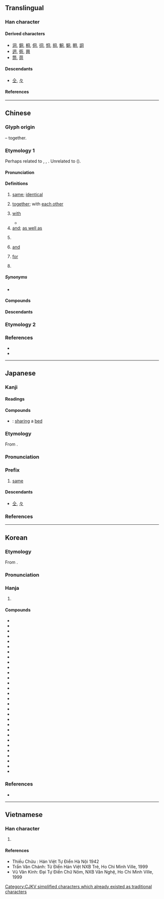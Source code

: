 {{also|仝|衕|何|向|回|伺|々}}
{{character info}}
==Translingual==
{{stroke order|type=animate}}

===Han character===
{{stroke order|strokes=6}}
{{Han char|rn=30|rad=口|as=03|sn=6|four=77220|canj=BMR|ids=⿵冂𠮛}}

====Derived characters====
<!-- sorted by where this component is placed: right, middle, bottom -->
* [[洞]], [[銅]], [[桐]], [[侗]], [[㣚]], [[恫]], [[挏]], [[鮦]], [[駧]], [[眮]], [[詷]]
* [[迵]], [[衕]], [[興]]
* [[筒]], [[茼]]

====Descendants====
* [[仝]], [[々]]

====References====
{{Han ref|kx=0175.060|dkj=03294|dj=0389.060|hdz=10578.010|uh=540C}}

----

==Chinese==

===Glyph origin===
{{Han etym}}
{{Han compound|凡|口|t1=all|t2=mouth|ls=ic}} – together.

===Etymology 1===
{{zh-forms|alt=仝,冈,詷,𧇌}}
Perhaps related to {{cog|bo|སྡོང་བ||to unite; to join}}, {{cog|lus|intawng|tr=inᴸ-tɔŋᴴ|t=to meet together; to tally; to agree}}, {{cog|lus|intawn|tr=inᴸ-tɔn<sup>F</sup>|t=to meet together; to tally; to agree}}. Unrelated to {{och-l|叢|to collect; thicket}} ({{zh-ref|Schuessler, 2007}}).

====Pronunciation====
{{zh-pron
|m=tóng
|m-s=tong2
|dg=тун1
|c=tung4
|c-t=
|g=
|h=pfs=thùng;gd=tung2
|j=tung1
|mb=dǒ̤ng
|md=dùng
|mn=tâng/tông
|mn_note=tâng - vernacular; tông - literary
|mn-t=dang5/tong5
|mn-t_note=dang5 - vernacular; tong5 - literary
|w=3don
|x=dong2
|mc=y
|oc=y
|ma=y
|ca=LL-Q9186-Justinrleung-同.wav
|cat=a,adv,con,prep,pn
}}

====Definitions====
{{zh-hanzi}}

# [[same]]; [[identical]]
#: {{zh-x|同 一個 世界，同 一個 夢想。|One World, One Dream. (literally "The '''Same''' World, The '''Same''' Dream")}}
# [[together]]; with [[each other]]
#: {{zh-x|有 福 同 享，有 難{nàn} 同 當|to share joy '''together''' and bear hardship '''together'''}}
# [[with]] {{gloss|indicating accompaniment or relationship}}
#: {{zh-x|我 同 你 去|I am going '''with''' you.}}
#: {{zh-x|他 同 這 件 事 無關。|He has nothing to do '''with''' this.}}
#* {{zh-x|國家 主席 ^習 ^近-平 @12 月 @9 日 晚 同 ^法國 總統 ^馬克龍 通 電話。|On the evening of 9 December, President Xi Jinping had a telephone conversation '''with''' French President Macron.|ref='''9 December 2020''', [http://www.xinhuanet.com/politics/leaders/2020-12/09/c_1126842434.htm 习近平同法国总统马克龙通电话 两国元首就下阶段中法合作达成重要共识]}}
# [[and]]; [[as well as]]
# {{n-g|used to show comparison}}
#: {{zh-x|今年 的 氣候 同 往年 不 一樣。|The climate this year is different '''from''' which of the past.}}
# {{lb|zh|Cantonese}} [[and]]
#: {{zh-x|我 買 咗 一 包 米 同 一 罐 汽水。|I bought a pack of rice '''and''' a can of soft drink.|C}}
#: {{zh-x|巴西 同 阿根廷 都 係 南美洲 國家。|Brazil '''and''' Argentina are both South American countries.|C}}
# {{lb|zh|Cantonese}} [[for]]
#: {{zh-x|同 我 攞{lo2} 一 罐 甜酸醬，唔該。|Please get me a can of sweet-and-sour sauce.|C}}
# {{surname|zh}}

=====Synonyms=====
* {{sense|and}}
{{zh-dial|和}}

====Compounds====
{{zh-der|一同|一視同仁|一軌同風|三代同堂|三馬同槽|上下同心|不同|不同凡響|不同日月|不謀而同|同仁|伙同|伐異黨同|同樣|同事|同志|同業|同心圓|同根|同時|八大胡同|功同賞異|同工|同謀|同科|同性戀|州同|同考官|味同嚼蠟|共同趨向|同起同坐|公諸同好|同心髻|同語線|同室操戈|大陸同胞|同步傳輸|人神同憤|同生|同義|共同代理|同聲|同席|同穴|同理心|共同繼承|同源詞|同命鴛鴦|同坐|共同運銷|協力同心|同化作用|同舟之誼|同盟|同溫層|同堂|同仇|合同文字|同氣|不約而同|山地同胞|同功一體|共同體|同心協力|同病相憐|同斜層|同心合力|同窗契友|同感|同塵|同儕|協同|同喜|同休共戚|同理|形同具文|共同代表|同舟而濟|堅白同異|情同骨肉|同志合道|同榻|同胞共乳|同等|同宿|同列|同氣之情|同好|同榜|同座|共同點|公同|同船濟水|大是不同|同命|同羅杯|同輩|同心僇力|帶同|同性|感同身受|同論|共同基金|同願|同出一源|同意|情同魚水|情同手足|情同一家|同歡同賞|同治|同致|恩同父母|恩同再造|同庚|分形同氣|同人|同車|志同道合|志同氣合|志同心合|共同管道|同年|如同|同氣之光|同袍|同參|形名參同|形同虛設|大不相同|同命鳥|僉同|同樂|同黨|同床各夢|同異|同行|勢同水火|同案|同鄉|同歸|同門|同音|同音字|同生死|巧同造化|共同企業|同爨|同屋|同室|同姓|同流合汙|人同此心|同心結|同步|十鼠同穴|同名|同窗|同日|和而不同|奸同鬼蜮|共同語|同甲|同歸殊途|同道|同罪|吳越同舟|偕同|同步衛星|和同|和光同塵|同林鳥|同義詞|同床異夢|同條共貫|同形詞|同心戮力|同光|同步錄音|大同|同心合意|功同良相|參同契|同心|共同感覺|同居|同德|同氣連枝|同舟共濟|串同|同衾|同夥|公同共有|夥同|同位素|夥同一氣|同房|全然不同|同歸於盡|同心斷金|同期|共同|共同財產|同氣相求|同惡|同惡相求|同惡相助|同夢|同憂相救|同業公會|同調|同惡相濟|共同保證|共同科目|同類|同音詞|同鄉會|同軌|同軸|同軸圓|同軸電纜|同路|同譜|同言線|同見同知|同襟|同胞雙生|同胞兄弟|同胞|同級|同等學力|同窗夜語|同種|同知|同產|同生共死|同甘同苦|同甘共苦|同班|同母|同歲|同歡|同校|同族|同方|同文|同慶|同情|同心并力|同心同德|同德同心|同州梆子|同寅|同宗|同化|同動詞|同出一脈|同僚|同位角|同伴|同仇敵愾|同上|同一|合同|同源|同惡相救|力不同科|同舍生|同硯|共同訴訟|共同經營|共同正犯|共同市場|同學|同卵雙生|伴同|將無同|共同努力|同緣同相|有福同享|標同伐異|永結同心|殷同|江海同歸|異途同歸|殊途同歸|扶同硬證|打話不同|殊路同歸|扶同|殊致同歸|標本同治|死胡同|求同存異|普天同慶|所見略同|殊方同致|本同末異|視同兒戲|父子同牝|敬同|普同文化|率土同慶|殊塗同會|殊塗同致|清濁同流|異苔同岑|畢力同心|萬里同風|率同|視同陌路|視同具文|有女同車|眼同|相同|白首同歸|異路同歸|異派同源|異口同辭|珍同拱璧|玉石同燼|敵愾同仇|牛驥同皁|混同|撲同|扶同詿誤|朱陸異同|溥天同慶|殊塗同歸|混同江|截然不同|戮力同心|玉石同焚|玉石同沉|比眾不同|異同|李郭同舟|視同秦越|會同|蘭艾同燼|苟同|胡同|貓鼠同眠|行同狗豨|自同寒蟬|雷同|迥不相同|通同一氣|賞同罰異|義同生死|陪同|雌雄同株|隨同|絕不相同|與眾不同|贊同|非同小可|齊心同力|黨同伐異|雌雄同體|黃同紙|等同|非同尋常|行同狗彘|類同|類同法|通同|非同容易|非同兒戲|認同卡|雞同鴨講|隔房同輩|車攻馬同|薄海同仇|與民同憂|誓同生死|風雨同舟|道同志合|道合志同|連同|行合趨同|迥然不同|迥乎不同|與國同休|貌同實異|認同|約同|蘭艾同焚|薰蕕同器|龜鶴同春|藥食同源|老少一同|同在|同福|同興|同字框|同齡|同益|同北廟|同濟|同安}}

====Descendants====
{{CJKV||どう|동|đồng}}

===Etymology 2===
{{zh-see|衕}}

===References===
* {{R:yue:Hanzi}}
* {{R:twedu|A00501}}

{{zh-cat|Elementary}}

----

==Japanese==

===Kanji===
{{ja-kanji|grade=2|rs=口03}}

====Readings====
{{ja-readings
|goon=ずう<づう
|kanon=とう<とう
|kanyoon=どう<どう
|kun=おな-じ, とも-に
|nanori=あつ, あつむ, とも, ひとし
}}

====Compounds====
* {{ja-r|同%床|どう%しょう}}: [[sharing]] a [[bed]]

{{ja-kanjitab|どう|yomi=kanyoon}}

===Etymology===
From {{bor|ja|ltc|-|sort=とう'}} {{m|zh|同|tr=duwng||same}}.

===Pronunciation===
{{ja-pron|yomi=kanyoon|どう|acc=1|acc_ref=DJR,NHK}}

===Prefix===
{{ja-pos|prefix|どう}}

# [[same]]

====Descendants====
* [[仝]], [[々]]

===References===
<references/>

----

==Korean==

===Etymology===
From {{der|ko|ltc|-}} {{ltc-l|同}}.

{{collapse|
* {{hanja-dongguk|또ᇰ|ttwong}}
* {{hanja-sinjeung|동|twong}}
|Historical readings
|bg=#FFFFFF}}

===Pronunciation===
{{ko-hanja-pron|동}}

===Hanja===
{{ko-hanja-search}}
{{ko-hanja|한가지|동}}

# {{hanja form of|동|[[same]]; [[identical]]}}

====Compounds====
{{der-top3|Compounds}}
* {{ko-l|동거|同居}}
* {{ko-l|동료|同僚}}
* {{ko-l|동류|同流}}
* {{ko-l|동류|同類}}
* {{ko-l|동맹|同盟}}
* {{ko-l|동명|同名}}
* {{ko-l|동생|同生}}
* {{ko-l|동성|同姓}}
* {{ko-l|동성|同性}}
* {{ko-l|동성|同聲}}
* {{ko-l|동시|同時}}
* {{ko-l|동위|同位}}
* {{ko-l|동의|同意}}
* {{ko-l|동의|同議}}
* {{ko-l|동일|同一}}
* {{ko-l|동정|同情}}
* {{ko-l|동지|同志}}
* {{ko-l|동참|同參}}
* {{ko-l|동포|同胞}}
* {{ko-l|동향|同鄕}}
* {{ko-l|공동|共同}}
* {{ko-l|일동|一同}}
* {{ko-l|찬동|贊同}}
* {{ko-l|합동|合同}}
* {{ko-l|혼동|混同}}
* {{ko-l|회동|會同}}
* {{ko-l|동고동락|同苦同樂}}
* {{ko-l|동병상련|同病相憐}}
* {{ko-l|대동소이|大同小異}}
* {{ko-l|오월동주|吳越同舟}}
{{der-bottom}}

===References===
* {{R:hanjadoc|1090}}

----

==Vietnamese==

===Han character===
{{vi-readings|reading=[[đồng]], [[đùng]], [[đang]]|rs=口03}}

# {{rfdef|vi|sort=口03}}

====References====
* Thiều Chửu : Hán Việt Tự Điển Hà Nội 1942
* Trần Văn Chánh: Từ Điển Hán Việt NXB Trẻ, Ho Chi Minh Ville, 1999
* Vũ Văn Kính: Đại Tự Điển Chữ Nôm, NXB Văn Nghệ, Ho Chi Minh Ville, 1999

[[Category:CJKV simplified characters which already existed as traditional characters]]